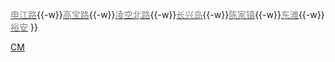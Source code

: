 {{鐵道路線|
| 模板名稱 = 上海轨道交通崇明线
| 名稱 = [[上海地铁|上海轨道交通]][[上海轨道交通崇明线|崇明线]]（建设中）
| 代表色 = {{上海地铁颜色|崇|yes}}
| 背景顏色 = white
| 車站列表 = [[金吉路站|<span style="color:gray;">金吉路</span>]]{{-w}}[[申江路站|<span style="color:gray;">申江路</span>]]{{-w}}[[高宝路站|<span style="color:gray;">高宝路</span>]]{{-w}}[[凌空北路站|<span style="color:gray;">凌空北路</span>]]{{-w}}[[长兴岛站|<span style="color:gray;">长兴岛</span>]]{{-w}}[[陈家镇站|<span style="color:gray;">陈家镇</span>]]{{-w}}[[东滩站 (上海市)|<span style="color:gray;">东滩</span>]]{{-w}}[[裕安站|<span style="color:gray;">裕安</span>]]
}}<noinclude>
[[Category:上海轨道交通路线车站模板|CM]]
</noinclude>
